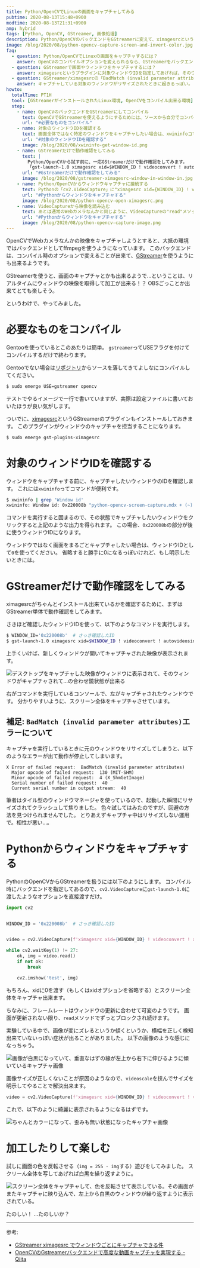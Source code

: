 ```yaml
---
title: Python/OpenCVでLinuxの画面をキャプチャしてみる
pubtime: 2020-08-13T15:48+0900
modtime: 2020-08-13T21:31+0900
amp: hybrid
tags: [Python, OpenCV, GStreamer, 画像処理]
description: Python/OpenCVのバックエンドをGStreamerに変えて、ximagesrcというプラグインを使ってLinuxの画面をキャプチャしてみました。（コンパイルさえやってしまえば）すごく簡単に出来て、かつ色々やれそうな感じがあります。たのしい。
image: /blog/2020/08/python-opencv-capture-screen-and-invert-color.jpg
faq:
  - question: Python/OpenCVでLinuxの画面をキャプチャするには？
    answer: OpenCVのコンパイルオプションを変えられるなら、GStreamerをバックエンドにしてximagesrcを使うのが楽そうです。
  - question: GStreamerで画面やウィンドウをキャプチャするには？
    answer: ximagesrcというプラグインに対象ウィンドウIDを指定してあげれば、そのウィンドウをキャプチャした映像を取得することが出来ます。
  - question: GStreamer/ximagesrcの「BadMatch (invalid parameter attributes)」ってエラーはいつ発生するの？
    answer: キャプチャしている対象のウィンドウがリサイズされたときに起きるっぽい。
howto:
  totalTime: PT1H
  tool: [GStreamerがインストールされたLinux環境, OpenCVをコンパイル出来る環境]
  step:
    - name: OpenCVのバックエンドをGStreamerにしてコンパイル
      text: OpenCVでGStreamerを使えるようにするためには、ソースから自分でコンパイルする必要があります。ので、コンパイルします。
      url: "#必要なものをコンパイル"
    - name: 対象のウィンドウIDを確認する
      text: 画面全体ではなく特定のウィンドウをキャプチャしたい場合は、xwininfoコマンドで対象のウィンドウIDを確認します。
      url: "#対象のウィンドウIDを確認する"
      image: /blog/2020/08/xwininfo-get-window-id.png
    - name: GStreamerだけで動作確認をしてみる
      text: |
        Python/OpenCVから試す前に、一応GStreamerだけで動作確認をしてみます。
        「gst-launch-1.0 ximagesrc xid=$WINDOW_ID ! videoconvert ! autovideosink」とすると、キャプチャ結果をプレビュー出来ます。
      url: "#Gstreamerだけで動作確認をしてみる"
      image: /blog/2020/08/gstreamer-ximagesrc-window-in-window-in.jpg
    - name: Python/OpenCVからウィンドウキャプチャに接続する
      text: Pythonの「cv2.VideoCapture」に"ximagesrc xid={WINDOW_ID} ! videoconvert ! appsink"を渡すと、ウィンドウやスクリーンをWebカメラや動画ファイルのようにして開くことが出来ます。
      url: "#Pythonからウィンドウをキャプチャする"
      image: /blog/2020/08/python-opencv-open-ximagesrc.png
    - name: VideoCaptureから映像を読み込む
      text: あとは通常のWebカメラなんかと同じように、VideoCaptureの"read"メソッドを使ってフレーム画像を取得します。
      url: "#Pythonからウィンドウをキャプチャする"
      image: /blog/2020/08/python-opencv-capture-image.png
---
```


OpenCVでWebカメラなんかの映像をキャプチャしようとすると、大抵の環境ではバックエンドとしてffmpegを使うようになっています。
このバックエンドは、コンパイル時のオプションで変えることが出来て、[GStreamer](https://gstreamer.freedesktop.org/)を使うようにも出来るようです。

GStreamerを使うと、画面のキャプチャとかも出来るようで…ということは、リアルタイムにウィンドウの映像を取得して加工が出来る！？
OBSごっことか出来てとても楽しそう。

というわけで、やってみました。


# 必要なものをコンパイル

Gentooを使っているとこのあたりは簡単。
`gstreamer`ってUSEフラグを付けてコンパイルするだけで終わります。

Gentooでない場合は[リポジトリ](https://github.com/opencv/opencv)からソースを落してきてよしなにコンパイルしてください。

``` bash
$ sudo emerge USE=gstreamer opencv
```

テストでやるイメージで一行で書いていますが、実際は設定ファイルに書いておいたほうが良い気がします。

ついでに、[ximagesrc](https://gstreamer.freedesktop.org/documentation/ximagesrc/index.html)というGStreamerのプラグインもインストールしておきます。
このプラグインがウィンドウのキャプチャを担当することになります。

``` bash
$ sudo emerge gst-plugins-ximagesrc
```


# 対象のウィンドウIDを確認する

ウィンドウをキャプチャする前に、キャプチャしたいウィンドウのIDを確認します。
これには`xwininfo`ってコマンドが便利です。

``` bash
$ xwininfo | grep 'Window id'
xwininfo: Window id: 0x220008b "python-opencv-screen-capture.mdx + (~) - VIM"
```

コマンドを実行すると固まるので、その状態でキャプチャしたいウィンドウをクリックすると上記のような出力を得られます。
この場合、`0x220008b`の部分が後に使うウィンドウIDになります。

ウィンドウではなく画面をまるごとキャプチャしたい場合は、ウィンドウIDとして`0`を使ってください。
省略すると勝手に0になるっぽいけれど、もし明示したいときには。


# GStreamerだけで動作確認をしてみる

ximagesrcがちゃんとインストール出来ているかを確認するために、まずはGStreamer単体で動作確認をしてみます。

さきほど確認したウィンドウIDを使って、以下のようなコマンドを実行します。

``` bash
$ WINDOW_ID='0x220008b'  # さっき確認したID
$ gst-launch-1.0 ximagesrc xid=$WINDOW_ID ! videoconvert ! autovideosink
```

上手くいけば、新しくウィンドウが開いてキャプチャされた映像が表示されます。

![デスクトップをキャプチャした映像がウィンドウに表示されて、そのウィンドウがキャプチャされて…の合わせ鏡状態が出来る](/blog/2020/08/gstreamer-ximagesrc-window-in-window-in.jpg "1200x750")

右がコマンドを実行しているコンソールで、左がキャプチャされたウィンドウです。
分かりやすいように、スクリーン全体をキャプチャさせています。

## 補足: `BadMatch (invalid parameter attributes)`エラーについて

キャプチャを実行しているときに元のウィンドウをリサイズしてしまうと、以下のようなエラーが出て動作が停止してしまいます。

```
X Error of failed request:  BadMatch (invalid parameter attributes)
  Major opcode of failed request:  130 (MIT-SHM)
  Minor opcode of failed request:  4 (X_ShmGetImage)
  Serial number of failed request:  40
  Current serial number in output stream:  40
```

筆者はタイル型のウィンドウマネージャを使っているので、起動した瞬間にリサイズされてクラッシュして焦りました。
色々試してはみたのですが、回避の方法を見つけられませんでした。
とりあえずキャプチャ中はリサイズしない運用で。相性が悪い…。


# Pythonからウィンドウをキャプチャする

PythonのOpenCVからGStreamerを扱うには以下のようにします。
コンパイル時にバックエンドを指定してあるので、`cv2.VideoCapture`に`gst-launch-1.0`に渡したようなオプションを直接渡すだけ。

``` python
import cv2


WINDOW_ID = '0x220008b'  # さっき確認したID


video = cv2.VideoCapture(f'ximagesrc xid={WINDOW_ID} ! videoconvert ! appsink')

while cv2.waitKey(1) != 27:
    ok, img = video.read()
    if not ok:
        break

    cv2.imshow('test', img)
```

もちろん、xidに0を渡す（もしくはxidオプションを省略する）とスクリーン全体をキャプチャ出来ます。

ちなみに、フレームレートはウィンドウの更新に合わせて可変のようです。
画面が更新されない限り、`read`メソッドでずっとブロックされ続けます。

<PS date="2020-08-13">

実験している中で、画像が変にズレるというか傾くというか、横幅を正しく検知出来ていないっぽい症状が出ることがありました。
以下の画像のような感じになっちゃう。

![画像が白黒になっていて、垂直なはずの線が左上から右下に伸びるように傾いているキャプチャ画像](/blog/2020/08/ximagesrc-broken-image.jpg "320x320")

画像サイズが正しくないことが原因のようなので、`videoscale`を挟んでサイズを明示してやることで解決出来ます。

``` python
video = cv2.VideoCapture(f'ximagesrc xid={WINDOW_ID} ! videoconvert ! videoscale ! video/x-raw,width={WIDTH},height={HEIGHT} ! appsink')
```

これで、以下のように綺麗に表示されるようになるはずです。

![ちゃんとカラーになって、歪みも無い状態になったキャプチャ画像](/blog/2020/08/ximagesrc-correct-image.jpg "320x320")

</PS>


# 加工したりして楽しむ

試しに画面の色を反転させる（`img = 255 - img`する）遊びをしてみました。
スクリーん全体を写してあげれば白黒を繰り返すように。

![スクリーン全体をキャプチャして、色を反転させて表示している。その画面がまたキャプチャに映り込んで、左上から白黒のウィンドウが繰り返すように表示されている。](/blog/2020/08/python-opencv-capture-screen-and-invert-color.jpg "1200x600")

たのしい！ …たのしいか？

---

参考:
- [GStreamer ximagesrc でウィンドウごとにキャプチャできる件](https://cat-in-136.github.io/2020/05/gstreamer-ximagesrc-to-capture-window.html)
- [OpenCVのGstreamerバックエンドで高度な動画キャプチャを実現する - Qiita](https://qiita.com/stnk20/items/242e400853579d511ea3)
